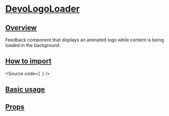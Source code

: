 

<Meta of={Stories} />

# [DevoLogoLoader](#devologoloader)

## [Overview](#overview)

Feedback component that displays an animated logo while content is being loaded in the background.

## [How to import](#how-to-import)

<Source
  code={`
`}
/>

## [Basic usage](#basic-usage)

<Canvas of={Stories.Base} />

## [Props](#props)

<ArgTypes of={Stories} />
